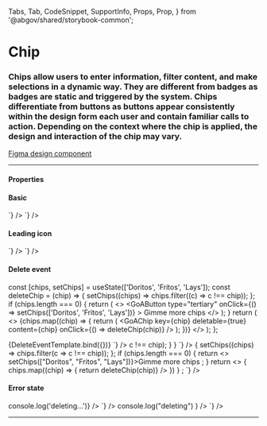   Tabs,
  Tab,
  CodeSnippet,
  SupportInfo,
  Props,
  Prop,
} from '@abgov/shared/storybook-common';

<Meta title="Components/Chip" />

# Chip

### Chips allow users to enter information, filter content, and make selections in a dynamic way. They are different from badges as badges are static and triggered by the system. Chips differentiate from buttons as buttons appear consistently within the design form each user and contain familiar calls to action. Depending on the context where the chip is applied, the design and interaction of the chip may vary.

[Figma design component](https://www.figma.com/file/3pb2IK8s2QUqWieH79KdN7/%E2%9D%96-Components-%7C-DDI-DS?node-id=5668%3A223675)

---

#### Properties

<Props>
  <Prop
    name="leadingicon"
    type="GoAIconType"
    description="Sets the chip color and side icon"
  />
  <Prop name="error" type="boolean" description="" />
  <Prop
    name="deletable"
    type="boolean"
    defaultValue="false"
    description="Whether the chip shows a delete button"
  />
  <Prop
    name="content"
    type="string"
    required="true"
    description="Text within chip"
  />
  <Prop
    name="_click"
    type="CustomEvent"
    description="Callback when deletable and delete icon is clicked"
  />
</Props>

#### Basic

<Story name="Basic">
  <GoAChip content="Chip Text" />
</Story>

<Tabs>
  <Tab label="Web Component" hidden={true}>
    <CodeSnippet
      lang="html"
      code={`
      <goa-chip content="Chip Text" />
    `}
    />
  </Tab>
  <Tab label="Angular">
    <CodeSnippet
      lang="html"
      code={`
      <goa-chip content="Chip Text"></goa-chip>
    `}
    />
  </Tab>
  <Tab label="React">
    <CodeSnippet
      lang="tsx"
      code={`
      <GoAChip content="Chip Text" />
    `}
    />
  </Tab>
</Tabs>

#### Leading icon

<Story name="Leading icon">
  <GoAChip content="Chip Text" leadingIcon="close-circle" />
</Story>

<Tabs>
  <Tab label="Web Component" hidden={true}>
    <CodeSnippet
      lang="html"
      code={`
      <goa-chip content="Chip Text" leadingicon="close-circle" />
    `}
    />
  </Tab>
  <Tab label="Angular">
    <CodeSnippet
      lang="html"
      code={`
      <goa-chip content="Chip Text" leadingicon="close-circle"></goa-chip>
    `}
    />
  </Tab>
  <Tab label="React">
    <CodeSnippet
      lang="tsx"
      code={`
      <GoAChip content="Chip Text" leadingIcon="close-circle" />
    `}
    />
  </Tab>
</Tabs>

#### Delete event

  const [chips, setChips] = useState(['Doritos', 'Fritos', 'Lays']);
  const deleteChip = (chip) => {
    setChips((chips) => chips.filter((c) => c !== chip));
  };
  if (chips.length === 0) {
    return (
      <>
        <GoAButton
          type="tertiary"
          onClick={() => setChips(['Doritos', 'Fritos', 'Lays'])}
        >
          Gimme more chips
        </GoAButton>
      </>
    );
  }
  return (
    <>
      {chips.map((chip) => {
        return (
          <GoAChip
            key={chip}
            deletable={true}
            content={chip}
            onClick={() => deleteChip(chip)}
          />
        );
      })}
    </>
  );
};

<Story name="Delete Event" args={{}}>
  {DeleteEventTemplate.bind({})}
</Story>

<Tabs>
  <Tab label="Web Component" hidden={true}>
    <CodeSnippet
      lang="html"
      code={`
      <goa-chip id="Doritos" content="Doritos" deletable="true" />
      <goa-chip id="Fritos" content="Fritos" deletable="true" />
      <goa-chip id="Lays" content="Lays" deletable="true" />
    `}
    />
    <CodeSnippet
      lang="js"
      code={`
      document.querySelectorAll("goa-chip").forEach(chip => {
        chip.addEventListener("_click", (e) => {
          e.target.parentElement.removeChild(e.target);
        });
      });
    `}
    />
  </Tab>
  <Tab label="Angular">
    <CodeSnippet
      lang="html"
      code={`
      <goa-chip *ngFor="let chip of chips" [content]="chip" deletable="true" (_click)="deleteChip(chip)"></goa-chip>
    `}
    />
    <CodeSnippet
      lang="ts"
      code={`
        class MyComponent {
            chips = ["Doritos", "Fritos", "Lays"];
            deleteChip(chip:string) {
                this.chips = this.chips.filter(c => c !== chip);
            }
        }
    `}
    />
  </Tab>
  <Tab label="React">
    <CodeSnippet
      lang="tsx"
      code={`
      const [chips, setChips] = useState([
        "Doritos",
        "Fritos",
        "Lays",
      ]);
      const deleteChip = (chip) => {
        setChips((chips) => chips.filter(c => c !== chip));
      };
      if (chips.length === 0) {
        return <>
          <GoAButton type="tertiary" onClick={() => setChips(["Doritos", "Fritos", "Lays"])}>Gimme more chips</GoAButton>
        </>;
      }
      return <>
        {
          chips.map((chip) => {
            return <GoAChip key={chip} deletable={true} content={chip} onClick={() => deleteChip(chip)} />
          })
        }
      </>;
    `}
    />
  </Tab>
</Tabs>

#### Error state

<Story name="Error state" args={{}}>
  <GoAChip content="Chip Text" error={true} />
  <GoAChip
    content="Chip Text"
    error={true}
    deletable={true}
    onClick={(e) => console.log('deleting...')}
  />
</Story>

<Tabs>
  <Tab label="Web Component" hidden={true}>
    <CodeSnippet
      lang="html"
      code={`
      <goa-chip content="Chip Text" error="true" />
      <goa-chip content="Chip Text" error="true" deletable="true" />
    `}
    />
  </Tab>
  <Tab label="Angular">
    <CodeSnippet
      lang="html"
      code={`
      <goa-chip content="Chip Text" error="true"></goa-chip>
      <goa-chip content="Chip Text" error="true" deletable="true" (_click)="console.log('deleting...')"></goa-chip>
    `}
    />
  </Tab>
  <Tab label="React">
    <CodeSnippet
      lang="tsx"
      code={`
      <GoAChip content="Chip Text" error={true} />
      <GoAChip content="Chip Text" error={true} deletable={true} onClick={(e) => console.log("deleting") } />
    `}
    />
  </Tab>
</Tabs>

---

<SupportInfo />

